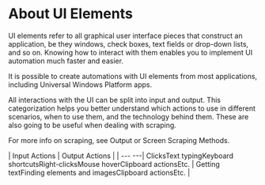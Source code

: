 ﻿# About UI Elements

UI elements refer to all graphical user interface pieces that construct an application, be they windows, check boxes, text fields or drop-down lists, and so on. Knowing how to interact with them enables you to implement UI automation much faster and easier.

It is possible to create automations with UI elements from most applications, including Universal Windows Platform apps.

All interactions with the UI can be split into input and output. This categorization helps you better understand which actions to use in different scenarios, when to use them, and the technology behind them. These are also going to be useful when dealing with scraping.

For more info on scraping, see Output or Screen Scraping Methods.


| Input Actions | Output Actions |
| --- ---| ClicksText typingKeyboard shortcutsRight-clicksMouse hoverClipboard actionsEtc. | Getting textFinding elements and imagesClipboard actionsEtc. |
